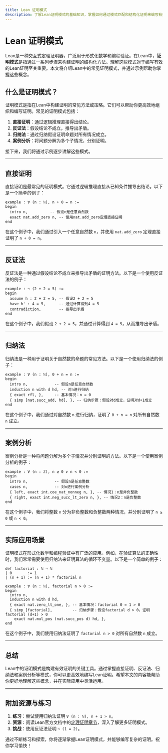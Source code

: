 ```yaml
---
title: Lean 证明模式
description: 了解Lean证明模式的基础知识，掌握如何通过模式匹配和结构化证明来编写有效的Lean证明。
---
```


# Lean 证明模式

Lean是一种交互式定理证明器，广泛用于形式化数学和编程验证。在Lean中，**证明模式**是指通过一系列步骤来构建证明的结构化方法。理解这些模式对于编写有效的Lean证明至关重要。本文将介绍Lean中的常见证明模式，并通过示例帮助你掌握这些概念。

## 什么是证明模式？

证明模式是指在Lean中构建证明的常见方法或策略。它们可以帮助你更高效地组织和编写证明。常见的证明模式包括：

1. **直接证明**：通过逻辑推理直接得出结论。
2. **反证法**：假设结论不成立，推导出矛盾。
3. **归纳法**：通过归纳假设证明命题对所有情况成立。
4. **案例分析**：将问题分解为多个子情况，分别证明。

接下来，我们将通过示例逐步讲解这些模式。

---

## 直接证明

直接证明是最常见的证明模式。它通过逻辑推理直接从已知条件推导出结论。以下是一个简单的例子：

```lean
example : ∀ (n : ℕ), n + 0 = n :=
begin
  intro n,          -- 假设n是任意自然数
  exact nat.add_zero n, -- 使用nat.add_zero定理直接证明
end
```

在这个例子中，我们通过引入一个任意自然数 `n`，并使用 `nat.add_zero` 定理直接证明了 `n + 0 = n`。

---

## 反证法

反证法是一种通过假设结论不成立来推导出矛盾的证明方法。以下是一个使用反证法的例子：

```lean
example : ¬ (2 + 2 = 5) :=
begin
  assume h : 2 + 2 = 5, -- 假设2 + 2 = 5
  have h' : 4 = 5,      -- 通过计算得到4 = 5
  contradiction,        -- 推导出矛盾
end
```

在这个例子中，我们假设 `2 + 2 = 5`，并通过计算得到 `4 = 5`，从而推导出矛盾。

---

## 归纳法

归纳法是一种用于证明关于自然数的命题的常见方法。以下是一个使用归纳法的例子：

```lean
example : ∀ (n : ℕ), 0 + n = n :=
begin
  intro n,            -- 假设n是任意自然数
  induction n with d hd, -- 对n进行归纳
  { exact rfl, },     -- 基本情况：n = 0
  { simp [nat.succ_add, hd], }, -- 归纳步骤：假设对d成立，证明对d+1成立
end
```

在这个例子中，我们通过对自然数 `n` 进行归纳，证明了 `0 + n = n` 对所有自然数 `n` 成立。

---

## 案例分析

案例分析是一种将问题分解为多个子情况并分别证明的方法。以下是一个使用案例分析的例子：

```lean
example : ∀ (n : ℤ), n ≥ 0 ∨ n < 0 :=
begin
  intro n,            -- 假设n是任意整数
  cases n,            -- 对n进行案例分析
  { left, exact int.coe_nat_nonneg n, }, -- 情况1：n是非负整数
  { right, exact int.neg_succ_lt_zero n, }, -- 情况2：n是负整数
end
```

在这个例子中，我们将整数 `n` 分为非负整数和负整数两种情况，并分别证明了 `n ≥ 0` 或 `n < 0`。

---

## 实际应用场景

证明模式在形式化数学和编程验证中有广泛的应用。例如，在验证算法的正确性时，我们常常需要使用归纳法来证明算法的循环不变量。以下是一个简单的例子：

```lean
def factorial : ℕ → ℕ
| 0       := 1
| (n + 1) := (n + 1) * factorial n

example : ∀ (n : ℕ), factorial n > 0 :=
begin
  intro n,
  induction n with d hd,
  { exact nat.zero_lt_one, }, -- 基本情况：factorial 0 = 1 > 0
  { simp [factorial],         -- 归纳步骤：假设factorial d > 0，证明factorial (d+1) > 0
    exact nat.mul_pos (nat.succ_pos d) hd, },
end
```

在这个例子中，我们使用归纳法证明了 `factorial n > 0` 对所有自然数 `n` 成立。

---

## 总结

Lean中的证明模式是构建有效证明的关键工具。通过掌握直接证明、反证法、归纳法和案例分析等模式，你可以更高效地编写Lean证明。希望本文的内容能帮助你更好地理解这些概念，并在实际应用中灵活运用。

---

## 附加资源与练习

1. **练习**：尝试使用归纳法证明 `∀ (n : ℕ), n + 1 > n`。
2. **资源**：阅读Lean官方文档中的[定理证明章节](https://leanprover.github.io/theorem_proving_in_lean/)，深入了解更多证明模式。
3. **挑战**：使用反证法证明 `¬ (1 = 2)`。

通过不断练习和探索，你将逐渐掌握Lean证明模式，并能够编写复杂的证明。祝你学习愉快！